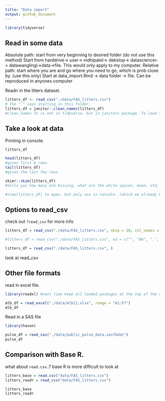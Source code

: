 ```yaml
---
title: "Data import"
output: github_document
---
```


```r
library(tidyverse)
```

## Read in some data

Absolute path: start from very beginning to desired folder (do not use this method) Start from harddrive-> user-> nidhipatel-> dekstop-> datasciencei-> datawanglingi->data->file. This would only apply to my computer. 
Relative path: start where you are and go where you need to go, which is prob close by. (use this only) Start at data_import.Rmd -> data folder -> file. Can be reproduced in anyones computer

Readn in the litters dataset.

```r
litters_df <- read_csv("./data/FAS_litters.csv")
# the "." says starting in this folder.
litters_df = janitor::clean_names(litters_df)
#clean_names fn is not in tidyverse, but in janitors package. To load this fn without loading the entire package we use "::" to pull it from the package. 
```


## Take a look at data
Printing in console.
```r
litters_df
```

```r
head(litters_df)
#gives first 6 rows. 
tail(litters_df)
#gives the last few rows.

skimr::skim(litters_df)
#tells you how many are missing, what are the white spaces, mean, std, min, max, histograms. 

#view(litters_df) to open. but only use in console. (which we already knew)

```

## Options to read_csv

check out `?read_csv` for more info
```r
litters_df = read_csv("./data/FAS_litters.csv", skip = 10, col_names = FALSE) #col_names= FALSE makes up col names

#litters_df = read_csv("./data/FAS_litters.csv", na = c("", "NA", ".", 999)) #replaces all those with NA

litters_df = read_csv("./data/FAS_litters.csv", )

```

look at read_csv


## Other file formats
read in excel file.

```r
library(readxl) #next time keep all loaded packages at the top of the code.

mlb_df = read_excel("./data/mlb11.xlsx", range = "A1:F7")
mlb_df
```

Read in a SAS file

```r
library(haven)

pulse_df = read_sas("./data/public_pulse_data.sas7bdat")
pulse_df
```


## Comparison with Base R.
what about `read.csv`..?
base R is more difficult to look at 

```r
litters_base = read.csv("data/FAS_litters.csv")
litters_readr = read_csv("data/FAS_litters.csv")

litters_base
litters_readr

```

